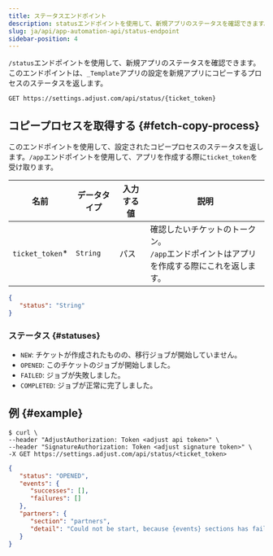 ```yaml
---
title: ステータスエンドポイント
description: statusエンドポイントを使用して、新規アプリのステータスを確認できます。
slug: ja/api/app-automation-api/status-endpoint
sidebar-position: 4
---
```


`/status`エンドポイントを使用して、新規アプリのステータスを確認できます。このエンドポイントは、`_Template`アプリの設定を新規アプリにコピーするプロセスのステータスを返します。

<CodeBlock title="エンドポイント" highlight="/status, {ticket_token}">

```http
GET https://settings.adjust.com/api/status/{ticket_token}
```

</CodeBlock>

## コピープロセスを取得する {#fetch-copy-process}

このエンドポイントを使用して、設定されたコピープロセスのステータスを返します。`/app`エンドポイントを使用して、アプリを作成する際に`ticket_token`を受け取ります。

| 名前             | データタイプ | 入力する値 | 説明                                                                                           |
| ---------------- | ------------ | ---------- | ---------------------------------------------------------------------------------------------- |
| `ticket_token`\* | `String`     | パス       | 確認したいチケットのトークン。<br />`/app`エンドポイントはアプリを作成する際にこれを返します。 |

```json
{
   "status": "String"
}
```

### ステータス {#statuses}

-  `NEW`: チケットが作成されたものの、移行ジョブが開始していません。
-  `OPENED`: このチケットのジョブが開始しました。
-  `FAILED`: ジョブが失敗しました。
-  `COMPLETED`: ジョブが正常に完了しました。

## 例 {#example}

<CodeBlock title="cURL" highlight="<ticket_token>">

```console
$ curl \
--header "AdjustAuthorization: Token <adjust api token>" \
--header "SignatureAuthorization: Token <adjust signature token>" \
-X GET https://settings.adjust.com/api/status/<ticket_token>
```

</CodeBlock>
<CodeBlock title="成功レスポンス">

```json
{
   "status": "OPENED",
   "events": {
      "successes": [],
      "failures": []
   },
   "partners": {
      "section": "partners",
      "detail": "Could not be start, because {events} sections has failed"
   }
}
```

</CodeBlock>
